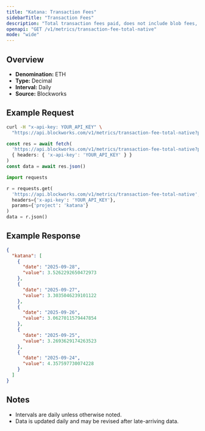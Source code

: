 ```yaml
---
title: "Katana: Transaction Fees"
sidebarTitle: "Transaction Fees"
description: "Total transaction fees paid, does not include blob fees, out-of-protocol tips, or additional sources of revenue"
openapi: "GET /v1/metrics/transaction-fee-total-native"
mode: "wide"
---
```


## Overview

- **Denomination:** ETH
- **Type:** Decimal
- **Interval:** Daily
- **Source:** Blockworks

## Example Request

<CodeGroup>

```bash cURL
curl -H "x-api-key: YOUR_API_KEY" \
  "https://api.blockworks.com/v1/metrics/transaction-fee-total-native?project=katana"
```

```typescript TypeScript
const res = await fetch(
  'https://api.blockworks.com/v1/metrics/transaction-fee-total-native?project=katana',
  { headers: { 'x-api-key': 'YOUR_API_KEY' } }
)
const data = await res.json()
```

```python Python
import requests

r = requests.get(
  'https://api.blockworks.com/v1/metrics/transaction-fee-total-native',
  headers={'x-api-key': 'YOUR_API_KEY'},
  params={'project': 'katana'}
)
data = r.json()
```

</CodeGroup>

## Example Response

```json
{
  "katana": [
    {
      "date": "2025-09-28",
      "value": 3.5262292650472973
    },
    {
      "date": "2025-09-27",
      "value": 3.3035046239101122
    },
    {
      "date": "2025-09-26",
      "value": 3.0627011579447854
    },
    {
      "date": "2025-09-25",
      "value": 3.2693629174263523
    },
    {
      "date": "2025-09-24",
      "value": 4.357597730074228
    }
  ]
}
```

## Notes
- Intervals are daily unless otherwise noted.
- Data is updated daily and may be revised after late-arriving data.